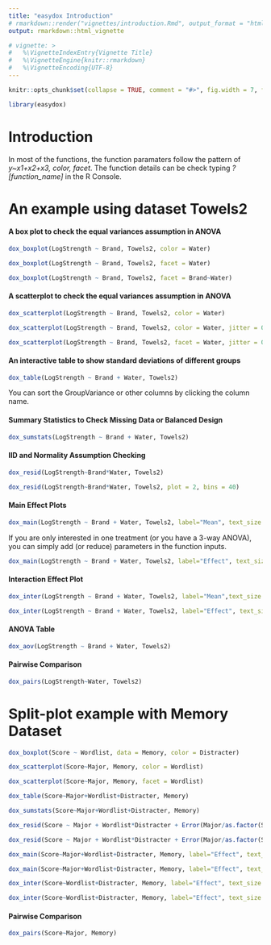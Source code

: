 ```yaml
---
title: "easydox Introduction"
# rmarkdown::render("vignettes/introduction.Rmd", output_format = "html_document")
output: rmarkdown::html_vignette

# vignette: >
#   %\VignetteIndexEntry{Vignette Title}
#   %\VignetteEngine{knitr::rmarkdown}
#   %\VignetteEncoding{UTF-8}
---
```


```r
knitr::opts_chunk$set(collapse = TRUE, comment = "#>", fig.width = 7, fig.height = 4, fig.align = "center")
```


```r
library(easydox)
```

# Introduction

In most of the functions, the function paramaters follow the pattern of *y\~x1+x2+x3, color, facet*. The function details can be check typing *?[function_name]* in the R Console.

# An example using dataset Towels2

#### A box plot to check the equal variances assumption in ANOVA

```r
dox_boxplot(LogStrength ~ Brand, Towels2, color = Water)
```

```r
dox_boxplot(LogStrength ~ Brand, Towels2, facet = Water)
```

```r
dox_boxplot(LogStrength ~ Brand, Towels2, facet = Brand~Water)
```


#### A scatterplot to check the equal variances assumption in ANOVA

```r
dox_scatterplot(LogStrength ~ Brand, Towels2, color = Water)
```

```r
dox_scatterplot(LogStrength ~ Brand, Towels2, color = Water, jitter = 0.05)
```

```r
dox_scatterplot(LogStrength ~ Brand, Towels2, facet = Water, jitter = 0.15)
```



#### An interactive table to show standard deviations of different groups

```r
dox_table(LogStrength ~ Brand + Water, Towels2)
```

You can sort the GroupVariance or other columns by clicking the column name.


#### Summary Statistics to Check Missing Data or Balanced Design

```r
dox_sumstats(LogStrength ~ Brand + Water, Towels2)
```

#### IID and Normality Assumption Checking

```r
dox_resid(LogStrength~Brand*Water, Towels2)
```

```r
dox_resid(LogStrength~Brand*Water, Towels2, plot = 2, bins = 40)
```

#### Main Effect Plots

```r
dox_main(LogStrength ~ Brand + Water, Towels2, label="Mean", text_size = 14)
```

If you are only interested in one treatment (or you have a 3-way ANOVA), you can simply add (or reduce) parameters in the function inputs.

```r
dox_main(LogStrength ~ Brand + Water, Towels2, label="Effect", text_size = 14)
```

#### Interaction Effect Plot

```r
dox_inter(LogStrength ~ Brand + Water, Towels2, label="Mean",text_size = 14)
```

```r
dox_inter(LogStrength ~ Brand + Water, Towels2, label="Effect", text_size = 14)
```

#### ANOVA Table

```r
dox_aov(LogStrength ~ Brand + Water, Towels2)
```

#### Pairwise Comparison

```r
dox_pairs(LogStrength~Water, Towels2)
```


# Split-plot example with Memory Dataset

```r
dox_boxplot(Score ~ Wordlist, data = Memory, color = Distracter)
```

```r
dox_scatterplot(Score~Major, Memory, color = Wordlist)
```

```r
dox_scatterplot(Score~Major, Memory, facet = Wordlist)
```

```r
dox_table(Score~Major+Wordlist+Distracter, Memory)
```

```r
dox_sumstats(Score~Major+Wordlist+Distracter, Memory)
```

```r
dox_resid(Score ~ Major + Wordlist*Distracter + Error(Major/as.factor(Student2)), Memory)
```

```r
dox_resid(Score ~ Major + Wordlist*Distracter + Error(Major/as.factor(Student2)), Memory, plot = 1)
```

```r
dox_main(Score~Major+Wordlist+Distracter, Memory, label="Effect", text_size = 14)
```

```r
dox_main(Score~Major+Wordlist+Distracter, Memory, label="Effect", text_size = 14)
```


```r
dox_inter(Score~Wordlist+Distracter, Memory, label="Effect", text_size = 14)
```

```r
dox_inter(Score~Wordlist+Distracter, Memory, label="Effect", text_size = 14)
```


#### Pairwise Comparison

```r
dox_pairs(Score~Major, Memory)
```

